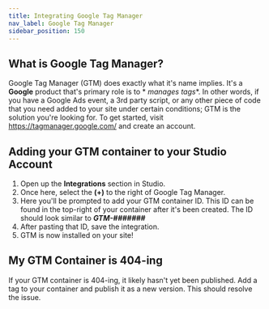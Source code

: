 ```yaml
---
title: Integrating Google Tag Manager
nav_label: Google Tag Manager
sidebar_position: 150
---
```


## What is Google Tag Manager?

Google Tag Manager (GTM) does exactly what it's name implies. It's a **Google** product that's primary role is to *
*manages tags**. In other words, if you have a Google Ads event, a 3rd party script, or any other piece of code that you
need added to your site under certain conditions; GTM is the solution you're looking for. To get started,
visit <https://tagmanager.google.com/> and create an account.

## Adding your GTM container to your Studio Account

1. Open up the **Integrations** section in Studio.
2. Once here, select the **(+)** to the right of Google Tag Manager.
3. Here you'll be prompted to add your GTM container ID. This ID can be found in the top-right of your container after
   it's been created. The ID should look similar to ***GTM-#######***
4. After pasting that ID, save the integration.
5. GTM is now installed on your site!

## My GTM Container is 404-ing

If your GTM container is 404-ing, it likely hasn't yet been published. Add a tag to your container and publish it as a
new version. This should resolve the issue.


